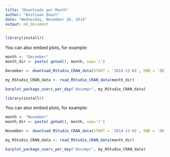 ```yaml
---
title: "Downloads per Month"
author: "Bastiaan Quast"
date: "Wednesday, November 26, 2014"
output: md_document
---
```



```r
library(installr)
```

You can also embed plots, for example:

```r
month <- "December"
month_dir <- paste( getwd(), month, sep='/')
```

```r
December <- download_RStudio_CRAN_data(START = '2014-12-01', END = '2014-12-31', log_folder = month_dir )
```

```r
my_RStudio_CRAN_data <- read_RStudio_CRAN_data(month_dir)
```

```r
barplot_package_users_per_day("decompr", my_RStudio_CRAN_data)
```

```r
library(installr)
```

You can also embed plots, for example:

```r
month <- "November"
month_dir <- paste( getwd(), month, sep='/')
```

```r
November <- download_RStudio_CRAN_data(START = '2014-11-01', END = '2014-11-30', log_folder = month_dir )
```

```r
my_RStudio_CRAN_data <- read_RStudio_CRAN_data(month_dir)
```

```r
barplot_package_users_per_day("decompr", my_RStudio_CRAN_data)
```